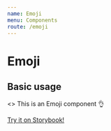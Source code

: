 ```yaml
---
name: Emoji
menu: Components
route: /emoji
---
```



# Emoji

<PropsTable of={Emoji} />

## Basic usage

<Playground>
  <ThemeProvider theme={welp_ar.theme}>
    <>
      <GlobalStyle theme={welp_ar.theme} />
      <Emoji>This is an Emoji component 👌</Emoji>
    </>
  </ThemeProvider>
</Playground>

[Try it on Storybook!](./storybook/index.html?path=/story/emoji--with-default-props)

